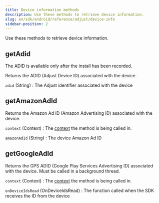 ```yaml
---
title: Device information methods
description: Use these methods to retrieve device information.
slug: en/sdk/android/reference/adjust/device-info
sidebar-position: 2
---
```


Use these methods to retrieve device information.

<Function>

## getAdid

<Callout type="note">

The ADID is available only after the install has been recorded.

</Callout>

Returns the <Abbr>ADID (Adjust Device ID)</Abbr> associated with the device.

<slot slot="signature">


<AdidSig />

</slot>

<slot slot="snippet">


<Adid />

</slot>

<slot slot="returns">

`adid` (String)
: The Adjust identifier associated with the device

</slot>

</Function>

<Function>

## getAmazonAdId

Returns the <Abbr>Amazon Ad ID (Amazon Advertising ID)</Abbr> associated with the device.

<slot slot="signature">


<GetAmazonAdIdSig />

</slot>

<slot slot="snippet">


<GetAmazonAdId />

</slot>

<slot slot="parameters">

`context` (Context)
: The [context](https://developer.android.com/reference/android/content/Context) the method is being called in.

</slot>

<slot slot="returns">

`amazonAdId` (String)
: The device Amazon Ad ID

</slot>

</Function>

<Function>

## getGoogleAdId

Returns the <Abbr>GPS ADID (Google Play Services Advertising ID)</Abbr> associated with the device. Must be called in a background thread.

<slot slot="signature">


<GetGoogleAdIdSig />

</slot>

<slot slot="snippet">


<GetGoogleAdId />

</slot>

<slot slot="parameters">

`context` (Context)
: The [context](https://developer.android.com/reference/android/content/Context) the method is being called in.

`onDeviceIdsRead` (OnDeviceIdsRead)
: The function called when the SDK receives the ID from the device

</slot>

</Function>
